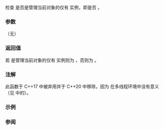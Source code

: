 {{cpp/memory/shared_ptr/title|unique}}
{{cpp/memory/shared_ptr/navbar}}
{{ddcl|deprecated=c++17|removed=c++20|
bool unique() const noexcept;
}}

检查 {{c|*this}} 是否是管理当前对象的仅有 {{tt|shared_ptr}} 实例，即是否 {{c|1=use_count() == 1}}。

===参数===
（无）

===返回值===
若 {{c|*this}} 是管理当前对象的仅有 {{tt|shared_ptr}} 实例则为 {{c|true}}，否则为 {{c|false}}。

===注解===
此函数于 C++17 中被弃用并于 C++20 中移除，因为 {{c|1=use_count() == 1}} 在多线程环境中没有意义（见 {{lc|use_count}} 中的{{rlp|use_count#注解|注解}}）。

===示例===
{{example
|code=
#include &lt;iostream&gt; 
#include &lt;memory&gt; 
  
int main() 
{ 
    auto sp1 = std::make_shared&lt;int&gt;(5);
    std::cout &lt;&lt; std::boolalpha;
    std::cout &lt;&lt; "sp1.unique() == " &lt;&lt; sp1.unique() &lt;&lt; '\n'; 

    std::shared_ptr&lt;int&gt; sp2 = sp1; 
    std::cout &lt;&lt; "sp1.unique() == " &lt;&lt; sp1.unique() &lt;&lt; '\n'; 
} 
|output=
sp1.unique() == true
sp1.unique() == false
}}

===参阅===
{{dsc begin}}
{{dsc inc|cpp/memory/shared_ptr/dsc use_count}}
{{dsc end}}

{{langlinks|de|en|es|fr|it|ja|pt|ru}}